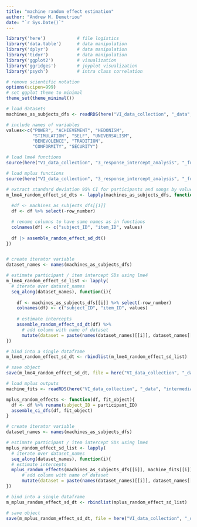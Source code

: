 ```yaml
---
title: "machine random effect estimation"
author: "Andrew M. Demetriou"
date: "`r Sys.Date()`"
---
```


```r
library('here')            # file logistics
library('data.table')      # data manipulation
library('dplyr')           # data manipulation
library('tidyr')           # data manipulation
library('ggplot2')         # visualization
library('ggridges')        # joyplot visualization
library('psych')           # intra class correlation

# remove scientific notation
options(scipen=999)
# set ggplot theme to minimal
theme_set(theme_minimal())

# load datasets
machines_as_subjects_dfs <- readRDS(here("VI_data_collection", "_data", "machine_response_data", "machines_as_subjects_df.RDS"))

# include names of variables
values<-c("POWER", "ACHIEVEMENT", "HEDONISM",  
          "STIMULATION", "SELF", "UNIVERSALISM", 
          "BENEVOLENCE", "TRADITION",  
          "CONFORMITY", "SECURITY")

# load lme4 functions
source(here("VI_data_collection", "3_response_intercept_analysis", "_functions", "lme4_descriptives_function_1.7.R"))

# load mplus functions
source(here("VI_data_collection", "3_response_intercept_analysis", "_functions", "mplus_descriptives_function_1.7.R"))
```

```r
# extract standard deviation 95% CI for participants and songs by value
m_lme4_random_effect_sd_dts <- lapply(machines_as_subjects_dfs, function(df){
  
  #df <- machines_as_subjects_dfs[[1]]
  df <- df %>% select(-row_number)

  # rename columns to have same names as in functions
  colnames(df) <- c("subject_ID", "item_ID", values)
  
  df |> assemble_random_effect_sd_dt() 
})


# create iterator variable
dataset_names <- names(machines_as_subjects_dfs)

# estimate participant / item intercept SDs using lme4
m_lme4_random_effect_sd_list <- lapply(
  # iterate over dataset_names
  seq_along(dataset_names), function(i){
  
    df <- machines_as_subjects_dfs[[i]] %>% select(-row_number)
    colnames(df) <- c("subject_ID", "item_ID", values)
    
    # estimate intercepts
    assemble_random_effect_sd_dt(df) %>% 
      # add column with name of dataset
      mutate(dataset = paste(names(dataset_names)[[i]], dataset_names[[i]]))
})

# bind into a single dataframe  
m_lme4_random_effect_sd_dt <- rbindlist(m_lme4_random_effect_sd_list)  %>% select(-Residual)

# save object
save(m_lme4_random_effect_sd_dt, file = here("VI_data_collection", "_data","intermediary_data", "m_lme4_random_effect_sd_dt.RDS"))
```


```r
# load mplus outputs
machine_fits <- readRDS(here("VI_data_collection", "_data", "intermediary_data", "mplus_machine_fits.RDS"))
```

```r
mplus_random_effects <- function(df, fit_object){
  df <- df %>% rename(subject_ID = participant_ID)
  assemble_ci_dfs(df, fit_object)
}
```


```r
# create iterator variable
dataset_names <- names(machines_as_subjects_dfs)

# estimate participant / item intercept SDs using lme4
mplus_random_effect_sd_list <- lapply(
  # iterate over dataset_names
  seq_along(dataset_names), function(i){
  # estimate intercepts
  mplus_random_effects(machines_as_subjects_dfs[[i]], machine_fits[[i]]) %>% 
      # add column with name of dataset
      mutate(dataset = paste(names(dataset_names)[[i]], dataset_names[[i]]))
})

# bind into a single dataframe  
m_mplus_random_effect_sd_dt <- rbindlist(mplus_random_effect_sd_list)

# save object
save(m_mplus_random_effect_sd_dt, file = here("VI_data_collection", "_data","intermediary_data", "m_mplus_random_effect_sd_dt.RDS"))
```
